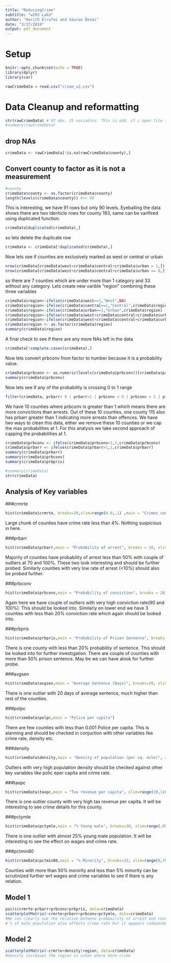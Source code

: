 ```yaml
---
title: "ReducingCrime"
subtitle: "w203 Lab3"
author: "Harith Elrufai and Gaurav Desai"
date: "3/17/2018"
output: pdf_document
---
```


# Setup
```r
knitr::opts_chunk$set(echo = TRUE)
library(dplyr)
library(car)
```

```r
rawCrimeData = read.csv("crime_v2.csv")
```

# Data Cleanup and reformatting
```r
str(rawCrimeData) # 97 obs, 25 variables. This is odd, if i open file in excel i see 92 rows with headers so thats 91 obs. There are 6 NA's that we need to drop off.
#summary(rawCrimeData)
```

## drop NAs
```r
crimeData <- rawCrimeData[!is.na(rawCrimeData$county),]
```

## Convert county to factor as it is not a measurement
```r
#county
crimeData$county <- as.factor(crimeData$county)
length(levels(crimeData$county)) #=> 90
```
This is interesting, we have 91 rows but only 90 levels.
Eyeballing the data shows there are two identicle rows for county 193, same can be varifired using duplicated function.
```r
crimeData[duplicated(crimeData),]
```
so lets delete the duplicate row
```r
crimeData <- crimeData[!duplicated(crimeData),]
```

Now lets see if counties are exclusively marked as west or central or urban
```r
nrow(crimeData[crimeData$west+crimeData$central+crimeData$urban > 1,])
nrow(crimeData[crimeData$west+crimeData$central+crimeData$urban == 0,])
```
so there are 7 counties which are under more than 1 category and 33 without any category.
Lets create new varible "region" combining these three variables

```r
crimeData$region<-ifelse(crimeData$west==1,"West",NA)
crimeData$region<-ifelse(crimeData$central==1,"Central",crimeData$region)
crimeData$region<-ifelse(crimeData$urban==1,"Urban",crimeData$region)
crimeData$region<-ifelse(crimeData$west+crimeData$central+crimeData$urban > 1,"Mixed",crimeData$region)
crimeData$region<-ifelse(crimeData$west+crimeData$central+crimeData$urban == 0,"None",crimeData$region)
crimeData$region <- as.factor(crimeData$region)
summary(crimeData$region)
```

A final check to see if there are any more NAs left in the data
```r
crimeData[!complete.cases(crimeData),]
```

Now lets convert prbconv from factor to number because it is a probability value.
```r
crimeData$prbconv <- as.numeric(levels(crimeData$prbconv))[crimeData$prbconv]
summary(crimeData$prbconv)
```

Now lets see if any of the probability is crossing 0 to 1 range
```r
filter(crimeData, prbarr< 0 | prbarr>1 | prbconv < 0 | prbconv > 1 | prbpris < 0 | prbpris > 1) [,c("county","prbarr","prbpris")]
```
We have 10 counties where prbconv is greater than 1 which means there are more convictions than arrests.
Out of these 10 counties, one county 115 also has prbarr greater than 1 indicating more arrests than offences.
We have two ways to clean this data, either we remove these 10 counties or we cap the max probabilities at 1.
For this analysis we take second approach of capping the probabilities at 1.

```r
crimeData$prbconv <- ifelse(crimeData$prbconv>1,1,crimeData$prbconv)
crimeData$prbarr <- ifelse(crimeData$prbarr>1,1,crimeData$prbarr)
summary(crimeData$prbarr)
summary(crimeData$prbconv)
summary(crimeData$prbpris)
```

```r
#summary(crimeData)
str(crimeData)
```

## Analysis of Key variables

###crmrte
```r
hist(crimeData$crmrte, breaks=20,xlim=range(0.0,.1) ,main = "Crimes committed per person")
```

Large chunk of counties have crime rate less than 4%. Nothing suspicious in here.

###prbarr
```r
hist(crimeData$prbarr,main = "Probability of arrest", breaks = 20, xlim=range(0,1))
```

Majority of counties have probability of arrest less than 50% with couple of outliers at 70 and 100%. These two look interesting and should be further probed.
Similarly counties with very low rate of arrest (<10%) should also be probed further.


###prbconv
```r
hist(crimeData$prbconv,main = "Probability of conviction", breaks = 20, xlim=range(0,1))
```

Again here we have couple of outliers with very high conviction rate(90 and 100%). This should be looked into. Similarly on lower end we have 3 counties with less than 20% conviction rate which again should be looked into.

###prbpris
```r
hist(crimeData$prbpris,main = "Probability of Prison Sentence", breaks = 20, xlim=range(0,1))
```

There is one county with less than 20% probability of sentence. This should be looked into for further investigation.
There are couple of counties with more than 50% prison sentence. May be we can have alook for further probe.

###avgsen
```r
hist(crimeData$avgsen,main = "Average Sentence (Days)", breaks=20, xlim=range(5,21))
```

There is one outlier with 20 days of average sentence, much higher than rest of the counties.

###polpc
```r
hist(crimeData$polpc,main = "Police per capita")
```

There are few counties with less than 0.001 Police per capita. This is alarming and should be checked in conjuction with other variables like crime rate, density etc.

###density
```r
hist(crimeData$density,main = "Density of population (per sq. mile)", xlim=range(0,9), breaks=20)
```

Outliers with very high population density should be checked against other key variables like polic eper capita and crime rate.

###taxpc
```r
hist(crimeData$taxpc,main = "Tax revenue per capita", xlim=range(20,120), breaks=20)
```

There is one outlier county with very high tax revenue per capita. It will be interesting to see crime details for this county.

###pctymle
```r
hist(crimeData$pctymle,main = "% Young male", breaks=20, xlim=range(.05,.25))
```

There is one outlier with almost 25% young male population. It will be interesting to see the effect on wages and crime rate.


###pctmin80
```r
hist(crimeData$pctmin80,main = "% Minority", breaks=33, xlim=range(0,70))
```

Counties with more than 50% monirity and less than 5% minority can be scrutinized further wrt wages and crime variables to see if there is any relation.


## Model 1
```r
pairs(crmrte~prbarr+prbconv+prbpris, data=crimeData)
scatterplotMatrix(~crmrte+prbarr+prbconv+pctymle, data=crimeData)
#We can clearly see the relation betwene probbaility of arrest and conviction on crime rate.
# % of male population also affects crime rate but it appears independent on convition and arrest variables
```

## Model 2
```r
scatterplotMatrix(~crmrte+density|region, data=crimeData)
#density increases the region is urban where more crime
```
